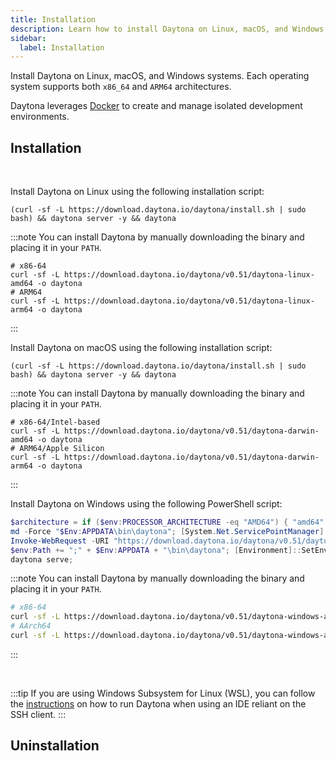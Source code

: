 ```yaml
---
title: Installation
description: Learn how to install Daytona on Linux, macOS, and Windows.
sidebar:
  label: Installation
---
```



Install Daytona on Linux, macOS, and Windows systems.
Each operating system supports both `x86_64` and `ARM64` architectures.

Daytona leverages [Docker](https://docs.docker.com/engine/install/) to create and manage isolated development environments.

## Installation

<br />

<Tabs>
<TabItem label="Linux">

Install Daytona on Linux using the following installation script:

```shell
(curl -sf -L https://download.daytona.io/daytona/install.sh | sudo bash) && daytona server -y && daytona
```

:::note
You can install Daytona by manually downloading the binary and placing it in your `PATH`.

```shell
# x86-64
curl -sf -L https://download.daytona.io/daytona/v0.51/daytona-linux-amd64 -o daytona
# ARM64
curl -sf -L https://download.daytona.io/daytona/v0.51/daytona-linux-arm64 -o daytona
```

:::

</TabItem>
<TabItem label="MacOS">

Install Daytona on macOS using the following installation script:

```shell
(curl -sf -L https://download.daytona.io/daytona/install.sh | sudo bash) && daytona server -y && daytona
```

:::note
You can install Daytona by manually downloading the binary and placing it in your `PATH`.

```shell
# x86-64/Intel-based
curl -sf -L https://download.daytona.io/daytona/v0.51/daytona-darwin-amd64 -o daytona
# ARM64/Apple Silicon
curl -sf -L https://download.daytona.io/daytona/v0.51/daytona-darwin-arm64 -o daytona
```

:::

</TabItem>
<TabItem label="Windows">
Install Daytona on Windows using the following PowerShell script:

```powershell
$architecture = if ($env:PROCESSOR_ARCHITECTURE -eq "AMD64") { "amd64" } else { "arm64" }
md -Force "$Env:APPDATA\bin\daytona"; [System.Net.ServicePointManager]::SecurityProtocol = [System.Net.SecurityProtocolType]'Tls,Tls11,Tls12';
Invoke-WebRequest -URI "https://download.daytona.io/daytona/v0.51/daytona-windows-$architecture.exe" -OutFile "$Env:APPDATA\bin\daytona\daytona.exe";
$env:Path += ";" + $Env:APPDATA + "\bin\daytona"; [Environment]::SetEnvironmentVariable("Path", $env:Path, [System.EnvironmentVariableTarget]::User);
daytona serve;
```

:::note
You can install Daytona by manually downloading the binary and placing it in your `PATH`.

```sh
# x86-64
curl -sf -L https://download.daytona.io/daytona/v0.51/daytona-windows-amd64.exe -o daytona
# AArch64
curl -sf -L https://download.daytona.io/daytona/v0.51/daytona-windows-arm64.exe -o daytona
```

:::

<br />

:::tip
If you are using Windows Subsystem for Linux (WSL), you can follow the [instructions](https://github.com/daytonaio/daytona/issues/282) on how to run Daytona when using an IDE reliant on the SSH client.
:::
</TabItem>
<TabItem label="Homebrew">
<Homebrew />
</TabItem>
<TabItem label="Nix">
<Nix />
</TabItem>
</Tabs>

## Uninstallation

<Uninstall />
